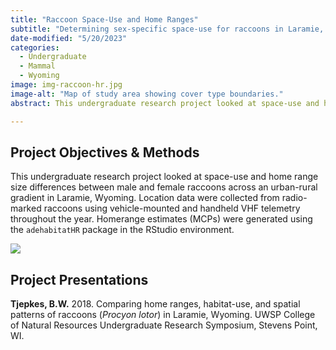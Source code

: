 ```yaml
---
title: "Raccoon Space-Use and Home Ranges"
subtitle: "Determining sex-specific space-use for raccoons in Laramie, Wyoming."
date-modified: "5/20/2023"
categories:
  - Undergraduate
  - Mammal
  - Wyoming
image: img-raccoon-hr.jpg
image-alt: "Map of study area showing cover type boundaries."
abstract: This undergraduate research project looked at space-use and home range size differences between male and female raccoons across an urban-rural gradient in Laramie, Wyoming.

---
```


## Project Objectives & Methods

This undergraduate research project looked at space-use and home range size differences between male and female raccoons across an urban-rural gradient in Laramie, Wyoming. Location data were collected from radio-marked raccoons using vehicle-mounted and handheld VHF telemetry throughout the year. Homerange estimates (MCPs) were generated using the `adehabitatHR` package in the RStudio environment.

![](img-raccoon-hr.jpg)

## Project Presentations

**Tjepkes, B.W.** 2018. Comparing home ranges, habitat-use, and spatial patterns of raccoons (*Procyon lotor*) in Laramie, Wyoming. UWSP College of Natural Resources Undergraduate Research Symposium, Stevens Point, WI.


